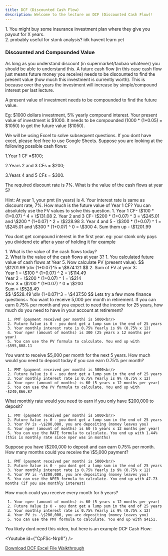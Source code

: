 ```yaml
---
title: DCF (Discounted Cash Flow)
description: Welcome to the lecture on DCF (Discounted Cash Flow)!
---
```



<Callout title="Why Learn this?" type="info">
  1. You might buy some insurance investment plan where they give you payout for
  X years. <br />
  2. probably useful for stonk analysis? idk havent learn yet
</Callout>

### Discounted and Compounded Value

As long as you understand discount (in supermarket/taobao whatever) you should be able to understand this. A future cash flow (in this case cash flow just means future money you receive) needs to be discounted to find the present value (how much this investment is currently worth). This is because over the years the investment will increase by simple/compound interest per last lecture.

A present value of investment needs to be compounded to find the future value.

Eg: \$1000 dollars investment, 5% yearly compound interest. Your present value of investment is \$1000. It needs to be compounded (1000 \* (1+0.05) = \$1050) to get the future value ($1050).

<Callout title="Note" type="info">
We will be using Excel to solve subsequent questions. If you dont have excel, please feel free to use Google Sheets.
</Callout>
<Callout title="Question Time!" type="info">
  Suppose you are looking at the following possible cash flows:   <br />

1.Year 1 CF =$100; <br />

2.Years 2 and 3 CFs = $200; <br />

3.Years 4 and 5 CFs = $300. <br />

The required discount rate is 7%. What is the value of the cash flows at year
5?

</Callout>
Hint: At year 1, your pmt (in years) is 4. Your interest rate is same as discount rate, 7%. How much is the future value of Year 1 CF?
<Accordions>

  <Accordion title="Answer Walkthrough">
  You can absolutely use the FV values to solve this question. 
    1. Year 1 CF- \$100 * (1+0.07) ^ 4 = \$131.08 
    2. Year 2 and 3 CF- \$200 * (1+0.07) ^ 3 = \$245.01 and \$200 * (1+0.07) ^ 2 = \$228.98
    3. Year 4 and 5 - \$300 * (1+0.07) ^ 1 = \$245.01 and \$300 * (1+0.07) ^ 0 = \$300
    4. Sum them up - \$1201.99
    <Callout title="Why is PMT 4 in Year 1 for example?" type="info">

You dont get compound interest in the first year. eg: your stonk only pays you dividend etc after a year of holding it for example

</Callout>
  </Accordion> 
</Accordions>

<Callout title="Question Time!" type="info">
  1. What is the value of the cash flows today? <br />
  2. What is the value of the cash flows at year 3?
</Callout>

<Accordions>

  <Accordion title="Answer Walkthrough">
1. You calculated future value of cash flows at Year 5. Now calculate PV (present value). 
$$
\$1201.99 \div (1+0.07)^5 = \$874.121
$$
2. Sum of FV at year 3: <br/>
Year 1 = \$100 * (1+0.07) ^ 2 = \$114.49 <br/>
Year 2 = \$200 * (1+0.07) ^ 1 = \$214 <br/>
Year 3 = \$200 * (1+0.07) ^ 0 = \$200 <br/>
Sum = \$528.49 <br/>
$$
\$528.49 \div (1+0.07)^3 = \$437.50
$$
  </Accordion> 
</Accordions>
Lets try a few more finance questions~

<Callout title="Question Time!" type="info">
  You want to receive 5,000 per month in retirement. If you can earn 0.75% per
  month and you expect to need the income for 25 years, how much do you need to
  have in your account at retirement?
</Callout>

<Accordions>

  <Accordion title="Answer Walkthrough">

     1. PMT (payment received per month) is 5000<br/>
     2. Future Value is 0 - you dont get a lump sum in the end of 25 years
     3. Your monthly interest rate is 0.75% Yearly is 9% (0.75% x 12)
     4. Your nper (amount of months) is 300 (25 years x 12 months per year)
     5. You can use the PV formula to calculate. You end up with -$595,808.11

  </Accordion>
</Accordions>

<Callout title="Question Time!" type="info">
  You want to receive $5,000 per month for the next 5 years. How much would you
  need to deposit today if you can earn 0.75% per month?
</Callout>

<Accordions>

  <Accordion title="Answer Walkthrough">

     1. PMT (payment received per month) is 5000<br/>
     2. Future Value is 0 - you dont get a lump sum in the end of 25 years
     3. Your monthly interest rate is 0.75% Yearly is 9% (0.75% x 12)
     4. Your nper (amount of months) is 60 (5 years x 12 months per year)
     5. You can use the PV formula to calculate. You end up with -$240,866.87

  </Accordion>
</Accordions>

<Callout title="Question Time!" type="info">
  What monthly rate would you need to earn if you only have $200,000 to deposit?
</Callout>

<Accordions>

  <Accordion title="Answer Walkthrough">

     1. PMT (payment received per month) is 5000<br/>
     2. Future Value is 0 - you dont get a lump sum in the end of 25 years
     3. Your PV is -\$200,000, you are depositing (money leaves you)
     4. Your nper (amount of months) is 60 (5 years x 12 months per year)
     5. You can use the RATE formula to calculate. You end up with 1.44% (this is monthly rate since nper was in months)

  </Accordion>
</Accordions>

<Callout title="Question Time!" type="info">
 Suppose you have \$200,000 to deposit and can earn 0.75% per month. How many months could you receive the \$5,000 payment?
</Callout>
<Accordions>

  <Accordion title="Answer Walkthrough">

     1. PMT (payment received per month) is 5000<br/>
     2. Future Value is 0 - you dont get a lump sum in the end of 25 years
     3. Your monthly interest rate is 0.75% Yearly is 9% (0.75% x 12)
     4. Your PV is -\$200,000, you are depositing (money leaves you)
     5. You can use the NPER formula to calculate. You end up with 47.73 months (if you use monthly interest)

  </Accordion>
</Accordions>

<Callout title="Question Time!" type="info">
  How much could you receive every month for 5 years?
</Callout>

<Accordions>

  <Accordion title="Answer Walkthrough">

     1. Your nper (amount of months) is 60 (5 years x 12 months per year)
     2. Future Value is 0 - you dont get a lump sum in the end of 25 years
     3. Your monthly interest rate is 0.75% Yearly is 9% (0.75% x 12)
     4. Your PV is -\$200,000, you are depositing (money leaves you)
     5. You can use the PMT formula to calculate. You end up with $4151.

  </Accordion>
</Accordions>

You likely dont need this video, but here is an example DCF Cash Flow:

<Youtube id={"CpFSc-Nrp1I"} />

<a href="/finance/Discounted Cash Flows.xlsx" download>
  Download DCF Excel File Walkthrough
</a>
